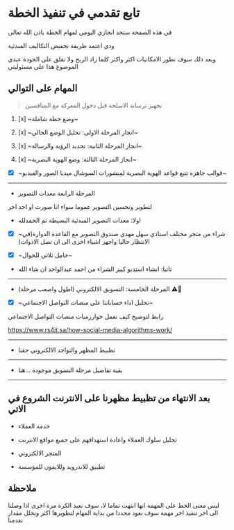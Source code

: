 # تابع تقدمي في تنفيذ الخطة

في هذه الصفحة ستجد انجازي اليومي لمهام الخطة باذن الله تعالى

ودي اعتمد طريقة تخفيض التكاليف المبدئية

وبعد ذلك سوف نطور الامكانيات اكثر واكثر كلما زاد الربح ولا تقلق على الجودة عندي الموضوع هذا على مسئوليتي

## المهام على التوالي

> تجهيز ترسانة الاسلحة قبل دخول المعركة مع المنافسين


1. [x] ~وضع خطة شاملة~

2. [x] ~انجاز المرحلة الاولى: تحليل الوضع الحالي~

3. [x] ~انجاز المرحلة الثانية: تحديد الرؤية والرسالة~

4. [x] ~انجاز المرحلة الثالثة: وضع الهوية البصرية~

* [x] ~قوالب جاهزة تتبع قواعد الهوية البصرية لمنشورات السوشال ميديا الصور والفيديو~

---

* المرحلة الرابعة معدات التصوير 

لتطوير وتحسين التصوير عموما سواء انا صورت او احد اخر

- اولا: معدات التصوير المبدئية البسيطة تم الحمدلله

* [x] ~شراء من متجر مختلف استاذي سهل مهدي صندوق التصوير مع القاعدة الدوارة(في الانتظار حاليا واجهز اشياء اخرى الى ان تصل الادوات)

* [x] ~حامل ثلاثي للجوال~

- ثانيا: انشاء استديو كبير الشراء من احمد عبدالواحد ان شاء الله

---


* المرحلة الخامسة: التسويق الالكتروني (اطول واصعب مرحلة) <span >⚠️👷</span>



* [x] ~تحليل اداء حساباتنا على منصات التواصل الاجتماعي~


رابط لتوضيح كيف تعمل خوارزميات منصات التواصل الاجتماعي

https://www.rs4it.sa/how-social-media-algorithms-work/


---

* تظبيط المظهر والتواجد الالكتروني حقنا


---


* بقية تفاصيل مرحلة التسويق موجودة <Link  href="/marketing">...هنا</Link> 

---

## بعد الانتهاء من تظبيط مظهرنا على الانترنت الشروع في الاتي

* خدمة العملاء

* تحليل سلوك العملاء واعادة استهدافهم على جميع مواقع الانترنت

* المتجر الالكتروني

* تطبيق للاندرويد وللايفون للمؤسسة

## ملاحظة

 
<Callout type="info" emoji="ℹ️">
  ليس معنى الخط على المهمة انها انتهت تماما لا، سوف نعيد الكرة مرة اخرى اذا وصلنا الى اخر تنفيذ اخر مهمة سوف نعود مجددا من بداية المهام لتطويرها اكثر ونحلل مقدار تقدمنا
</Callout>